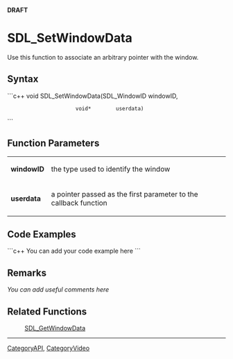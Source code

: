 <!-- pragma section-numbers off -->
<!-- pragma disable-camelcase -->
'''DRAFT'''

= SDL_SetWindowData =
Use this function to associate an arbitrary pointer with the window.


== Syntax ==
```c++
void SDL_SetWindowData(SDL_WindowID windowID,
                       void*        userdata)
```

== Function Parameters ==
{|
|'''windowID'''
|the type used to identify the window
|-
|'''userdata'''
|a pointer passed as the first parameter to the callback function
|}

== Code Examples ==
```c++
You can add your code example here
```

== Remarks ==
''You can add useful comments here''

== Related Functions ==
:[[SDL_GetWindowData]]

----
[[CategoryAPI]], [[CategoryVideo]]

